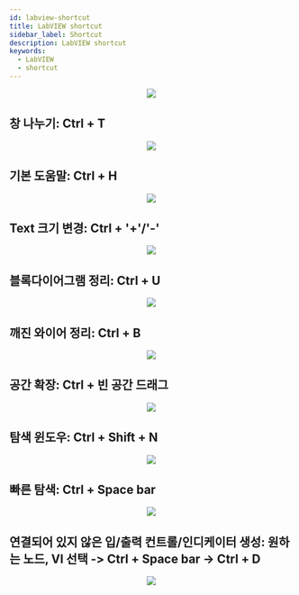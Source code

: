 ```yaml
---
id: labview-shortcut
title: LabVIEW shortcut
sidebar_label: Shortcut
description: LabVIEW shortcut
keywords:
  - LabVIEW
  - shortcut
---
```



<center>
  <img src={useBaseUrl('img/lang/labview/labview-shortcut.jpg')} />
</center>

## 창 나누기: Ctrl + T

<center>
  <img src={useBaseUrl('img/lang/labview/labview-split-windows.gif')} />
</center>

## 기본 도움말: Ctrl + H

<center>
  <img src={useBaseUrl('img/lang/labview/labview-help.gif')} />
</center>

## Text 크기 변경: Ctrl + '+'/'-'

<center>
  <img src={useBaseUrl('img/lang/labview/labview-change-text-size.gif')} />
</center>

## 블록다이어그램 정리: Ctrl + U

<center>
  <img src={useBaseUrl('img/lang/labview/labview-rearrange.gif')} />
</center>

## 깨진 와이어 정리: Ctrl + B

<center>
  <img src={useBaseUrl('img/lang/labview/labview-delete-broken.gif')} />
</center>

## 공간 확장: Ctrl + 빈 공간 드래그

<center>
  <img src={useBaseUrl('img/lang/labview/labview-expand-working-space.gif')} />
</center>

## 탐색 윈도우: Ctrl + Shift + N

<center>
  <img src={useBaseUrl('img/lang/labview/labview-navigation.gif')} />
</center>

## 빠른 탐색: Ctrl + Space bar

<center>
  <img src={useBaseUrl('img/lang/labview/labview-quick-drop.gif')} />
</center>

## 연결되어 있지 않은 입/출력 컨트롤/인디케이터 생성: 원하는 노드, VI 선택 -> Ctrl + Space bar -> Ctrl + D

<center>
  <img src={useBaseUrl('img/lang/labview/labview-quick-create.gif')} />
</center>

